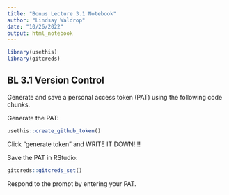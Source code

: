 ```yaml
---
title: "Bonus Lecture 3.1 Notebook"
author: "Lindsay Waldrop"
date: "10/26/2022"
output: html_notebook
---
```

```r
library(usethis)
library(gitcreds)
```

## BL 3.1 Version Control 

Generate and save a personal access token (PAT) using the following code chunks.

Generate the PAT: 

```r
usethis::create_github_token()
```

Click "generate token" and WRITE IT DOWN!!!!

Save the PAT in RStudio: 

```r
gitcreds::gitcreds_set()
```

Respond to the prompt by entering your PAT. 